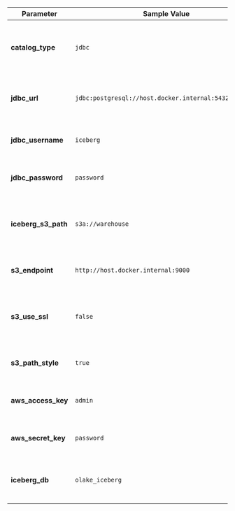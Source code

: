 
| Parameter           | Sample Value                                   | Description                                                                                             |
|---------------------|------------------------------------------------|---------------------------------------------------------------------------------------------------------|
| **catalog_type**    | `jdbc`                                         | Type of catalog. Use `jdbc` for a PostgreSQL-based catalog tests.                             |
| **jdbc_url**        | `jdbc:postgresql://host.docker.internal:5432/iceberg`       | JDBC URL for connecting to the PostgreSQL catalog.                                                     |
| **jdbc_username**   | `iceberg`                                      | Username for the PostgreSQL catalog.                                                                    |
| **jdbc_password**   | `password`                                     | Password for the PostgreSQL catalog.                                                                    |
| **iceberg_s3_path** | `s3a://warehouse`                              | S3 path where the Iceberg data/metadata files will be stored.                                          |
| **s3_endpoint**     | `http://host.docker.internal:9000`                        | Endpoint for the S3 service (Minio in this case).                                                       |
| **s3_use_ssl**      | `false`                                        | Boolean flag to determine if SSL should be used when connecting to S3.                                  |
| **s3_path_style**   | `true`                                         | Use path-style addressing for the S3 API.                                                              |
| **aws_access_key**  | `admin`                                        | AWS access key (or Minio key for local testing).                                                       |
| **aws_secret_key**  | `password`                                     | AWS secret key (or Minio secret for local testing).                                                    |
| **iceberg_db**      | `olake_iceberg`                                | Name of the database to be created in the Iceberg catalog.                                             |

